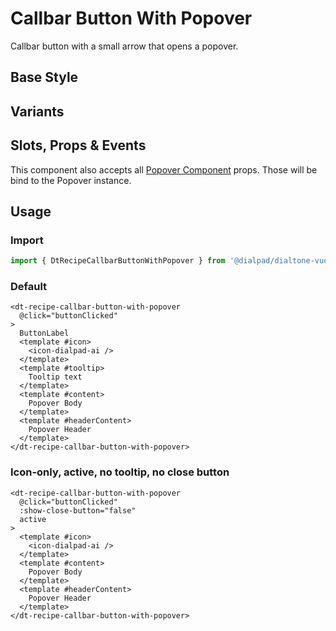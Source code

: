 
# Callbar Button With Popover

<Subtitle>
  Callbar button with a small arrow that opens a popover.
</Subtitle>

## Base Style

<Canvas>
  <Story id="recipes-buttons-dtrecipecallbarbuttonwithpopover--default" />
</Canvas>

## Variants

<Canvas>
  <Story id="recipes-buttons-dtrecipecallbarbuttonwithpopover--variants" />
</Canvas>

## Slots, Props & Events

This component also accepts all [Popover Component](?path=/docs/components-popover--default#slots-props--events) props.
Those will be bind to the Popover instance.

<ArgsTable story={PRIMARY_STORY} />

## Usage

### Import

```jsx
import { DtRecipeCallbarButtonWithPopover } from '@dialpad/dialtone-vue';
```

### Default

```vue
<dt-recipe-callbar-button-with-popover
  @click="buttonClicked"
>
  ButtonLabel
  <template #icon>
    <icon-dialpad-ai />
  </template>
  <template #tooltip>
    Tooltip text
  </template>
  <template #content>
    Popover Body
  </template>
  <template #headerContent>
    Popover Header
  </template>
</dt-recipe-callbar-button-with-popover>
```

### Icon-only, active, no tooltip, no close button

```vue
<dt-recipe-callbar-button-with-popover
  @click="buttonClicked"
  :show-close-button="false"
  active
>
  <template #icon>
    <icon-dialpad-ai />
  </template>
  <template #content>
    Popover Body
  </template>
  <template #headerContent>
    Popover Header
  </template>
</dt-recipe-callbar-button-with-popover>
```

